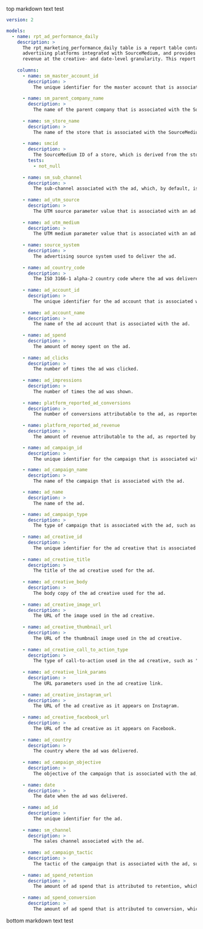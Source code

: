 top markdown text test

```yaml
version: 2

models:
  - name: rpt_ad_performance_daily
    description: >
      The rpt_marketing_performance_daily table is a report table containing daily advertising performance data. This includes data from all
      advertising platforms integrated with SourceMedium, and provides daily aggregated metrics such as spend, clicks, impressions, conversions, and 
      revenue at the creative- and date-level granularity. This report (RPT) table is optimized for a BI tool's consumption.
    
    columns:
      - name: sm_master_account_id
        description: >
          The unique identifier for the master account that is associated with the SourceMedium smcid.
      
      - name: sm_parent_company_name
        description: >
          The name of the parent company that is associated with the SourceMedium smcid.
      
      - name: sm_store_name
        description: >
          The name of the store that is associated with the SourceMedium smcid.
      
      - name: smcid
        description: >
          The SourceMedium ID of a store, which is derived from the store's myshopify.com domain.
        tests:
          - not_null
      
      - name: sm_sub_channel
        description: >
          The sub-channel associated with the ad, which, by default, is the name of the advertising platform (the source system).
      
      - name: ad_utm_source
        description: >
          The UTM source parameter value that is associated with an ad.
      
      - name: ad_utm_medium
        description: >
          The UTM medium parameter value that is associated with an ad.
      
      - name: source_system
        description: >
          The advertising source system used to deliver the ad.
      
      - name: ad_country_code
        description: >
          The ISO 3166-1 alpha-2 country code where the ad was delivered.
      
      - name: ad_account_id
        description: >
          The unique identifier for the ad account that is associated with the ad.
      
      - name: ad_account_name
        description: >
          The name of the ad account that is associated with the ad.
      
      - name: ad_spend
        description: >
          The amount of money spent on the ad.
      
      - name: ad_clicks
        description: >
          The number of times the ad was clicked.
      
      - name: ad_impressions
        description: >
          The number of times the ad was shown.
      
      - name: platform_reported_ad_conversions
        description: >
          The number of conversions attributable to the ad, as reported by the advertising platform.
      
      - name: platform_reported_ad_revenue
        description: >
          The amount of revenue attributable to the ad, as reported by the advertising platform.

      - name: ad_campaign_id
        description: >
          The unique identifier for the campaign that is associated with the ad.

      - name: ad_campaign_name
        description: >
          The name of the campaign that is associated with the ad.

      - name: ad_name
        description: >
          The name of the ad.

      - name: ad_campaign_type
        description: >
          The type of campaign that is associated with the ad, such as reach, discovery, search, display, or video (this campaign type will vary by advertising platform).
      
      - name: ad_creative_id
        description: >
          The unique identifier for the ad creative that is associated with the ad.
      
      - name: ad_creative_title
        description: >
          The title of the ad creative used for the ad.
      
      - name: ad_creative_body
        description: >
          The body copy of the ad creative used for the ad.
      
      - name: ad_creative_image_url
        description: >
          The URL of the image used in the ad creative.
      
      - name: ad_creative_thumbnail_url
        description: >
          The URL of the thumbnail image used in the ad creative.
      
      - name: ad_creative_call_to_action_type
        description: >
          The type of call-to-action used in the ad creative, such as "order now" or "sign up" (the call to action type will vary by advertising platform).
      
      - name: ad_creative_link_params
        description: >
          The URL parameters used in the ad creative link.
      
      - name: ad_creative_instagram_url
        description: >
          The URL of the ad creative as it appears on Instagram.
      
      - name: ad_creative_facebook_url
        description: >
          The URL of the ad creative as it appears on Facebook.
      
      - name: ad_country
        description: >
          The country where the ad was delivered.
      
      - name: ad_campaign_objective
        description: >
          The objective of the campaign that is associated with the ad, such as "maximize conversion" or "target impression share" (the campaign objective will vary by advertising platform).
      
      - name: date
        description: >
          The date when the ad was delivered.
      
      - name: ad_id
        description: >
          The unique identifier for the ad.
      
      - name: sm_channel
        description: >
          The sales channel associated with the ad.
      
      - name: ad_campaign_tactic
        description: >
          The tactic of the campaign that is associated with the ad, such as "prospecting" or "retargeting" (the campaign tactic will vary by advertising platform).
      
      - name: ad_spend_retention
        description: >
          The amount of ad spend that is attributed to retention, which is defined by having a campaign tactic of "retention".
      
      - name: ad_spend_conversion
        description: >
          The amount of ad spend that is attributed to conversion, which is defined by having a campaign tactic that is not "retention".
```

bottom markdown text test